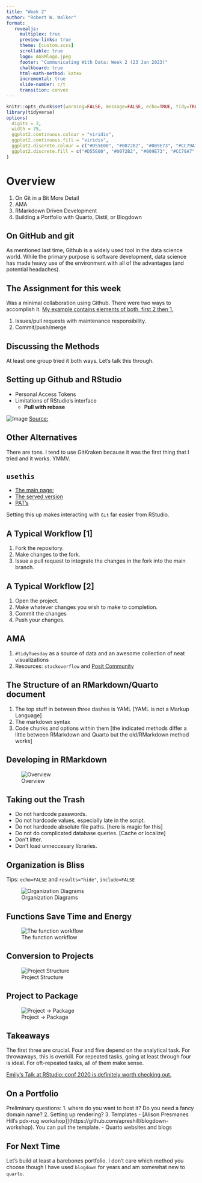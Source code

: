 ```yaml
---
title: "Week 2"
author: "Robert W. Walker"
format: 
   revealjs:
     multiplex: true
     preview-links: true
     theme: [custom.scss]
     scrollable: true
     logo: AGSMlogo.jpeg
     footer: "Communicating With Data: Week 2 (23 Jan 2023)"
     chalkboard: true
     html-math-method: katex
     incremental: true
     slide-number: c/t
     transition: convex
---
```


```r
knitr::opts_chunk$set(warning=FALSE, message=FALSE, echo=TRUE, tidy=TRUE, comment=NA, prompt=FALSE, fig.height=6, fig.width=6.5, fig.retina = 3, dev = 'svg', eval=TRUE)
library(tidyverse)
options(
  digits = 3,
  width = 75,
  ggplot2.continuous.colour = "viridis",
  ggplot2.continuous.fill = "viridis",
  ggplot2.discrete.colour = c("#D55E00", "#0072B2", "#009E73", "#CC79A7", "#E69F00", "#56B4E9", "#F0E442"),
  ggplot2.discrete.fill = c("#D55E00", "#0072B2", "#009E73", "#CC79A7", "#E69F00", "#56B4E9", "#F0E442")
)
```

# Overview

1. On Git in a Bit More Detail
2. AMA
3. RMarkdown Driven Development
4. Building a Portfolio with Quarto, Distil, or Blogdown


## On GitHub and git

As mentioned last time, Github is a widely used tool in the data science world.  While the primary purpose is software development, data science has made heavy use of the environment with all of the advantages (and potential headaches).

## The Assignment for this week

Was a minimal collaboration using Github.  There were two ways to accomplish it.  [My example contains elements of both, first 2 then 1.](https://github.com/RW-Squared/CWDHW/commits/main)

1. Issues/pull requests with maintenance responsibility.  
2. Commit/push/merge

## Discussing the Methods

At least one group tried it both ways.  Let's talk this through.

## Setting up Github and RStudio

- Personal Access Tokens
- Limitations of RStudio's interface
   - **Pull with rebase**
   
![Image](./img/Screenshot 2023-01-23 at 12.32.04 PM.png)
[Source:](https://www.atlassian.com/git/tutorials/rewriting-history/git-rebase)

## Other Alternatives

There are tons.  I tend to use GitKraken because it was the first thing that I tried and it works.  YMMV.

## `usethis`

- [The main page:](https://github.com/r-lib/usethis)
- [The served version](https://usethis.r-lib.org/index.html)
- [PAT's](https://usethis.r-lib.org/reference/github-token.html)

Setting this up makes interacting with `Git` far easier from RStudio.

## A Typical Workflow [1]

1. Fork the repository.
2. Make changes to the fork.
3. Issue a pull request to integrate the changes in the fork into the main branch.

## A Typical Workflow [2]

1. Open the project.
2. Make whatever changes you wish to make to completion.
3. Commit the changes
4. Push your changes.

## AMA

1. `#tidyTuesday` as a source of data and an awesome collection of neat visualizations
2. Resources: `stackoverflow` and [Posit Community](https://community.rstudio.com/)

## The Structure of an RMarkdown/Quarto document

1. The top stuff in between three dashes is YAML [YAML is not a Markup Language]
2. The markdown syntax
3. Code chunks and options within them [the indicated methods differ a little between RMarkdown and Quarto but the old/RMarkdown method works]

## Developing in RMarkdown

![Overview](./img/Screenshot 2023-01-23 at 2.19.22 PM.png)

## Taking out the Trash

- Do not hardcode passwords.
- Do not hardcode values, especially late in the script.
- Do not hardcode absolute file paths. [here is magic for this]
- Do not do complicated database queries. [Cache or localize]
- Don’t litter.
- Don’t load unneccesary libraries.

## Organization is Bliss

Tips: `echo=FALSE` and `results="hide"`, `include=FALSE`

![Organization Diagrams](./img/Screenshot 2023-01-23 at 2.24.25 PM.png)

## Functions Save Time and Energy

![The function workflow](./img/Screenshot 2023-01-23 at 2.26.38 PM.png)

## Conversion to Projects

![Project Structure](./img/Screenshot 2023-01-23 at 2.28.55 PM.png)

## Project to Package

![Project -> Package](./img/Screenshot 2023-01-23 at 2.29.46 PM.png)

## Takeaways

The first three are crucial.  Four and five depend on the analytical task.  For throwaways, this is overkill.  For repeated tasks, going at least through four is ideal.  For oft-repeated tasks, all of them make sense.

[Emily's Talk at RStudio::conf 2020 is definitely worth checking out.](https://resources.rstudio.com/rstudio-conf-2020/rmarkdown-driven-development-emily-riederer)

## On a Portfolio

Preliminary questions: 
1. where do you want to host it?  Do you need a fancy domain name?
2. Setting up rendering?
3. Templates
    - [Alison Presmanes Hill's pdx-rug workshop]](https://github.com/apreshill/blogdown-workshop). You can pull the template.
    - Quarto websites and blogs

## For Next Time

Let's build at least a barebones portfolio.  I don't care which method you choose though I have used `blogdown` for years and am somewhat new to `quarto`.